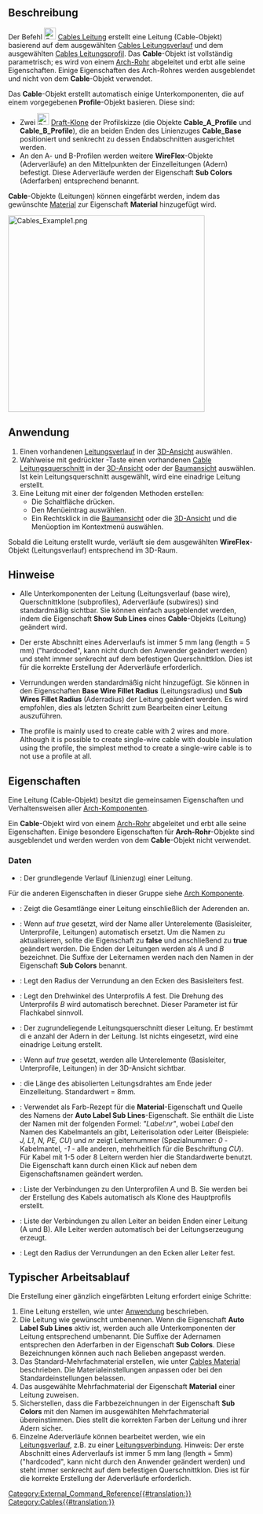 <languages/>

{{Docnav/de
|[[Cables_Profile/de|Leitungsprofil]]
|[[Cables_CableBox/de|Installationsdose]]
|[[Cables_Workbench/de|Cables]]
|IconL=Cables_Profile.svg
|IconR=Cables_CableBox.svg
|IconC=Cables_workbench_icon.svg
}}

{{GuiCommand/de
|Name=Cables Cable
|Name/de=Cables Leitung
|MenuLocation= Leitungen → Leitung erstellen
|Workbenches=[[Cables_Workbench/de|Cables]]
|Shortcut=
|Version=0.1.0
|SeeAlso=[[Cables_Profile/de|Cables KabelProfile]], [[Cables_WireFlex/de|Cables Linienzug]]
}}

<span id="Description"></span>
==Beschreibung==

Der Befehl [[Image:Cables_Cable.svg|24px]] [[Cables_Cable/de|Cables Leitung]] erstellt eine Leitung (Cable-Objekt) basierend auf dem ausgewählten [[Cables_WireFlex/de|Cables Leitungsverlauf]] und dem ausgewählten [[Cables_Profile/de|Cables Leitungsprofil]]. Das '''Cable'''-Objekt ist vollständig parametrisch; es wird von einem [[Arch_Pipe/de|Arch-Rohr]] abgeleitet und erbt alle seine Eigenschaften. Einige Eigenschaften des Arch-Rohres werden ausgeblendet und nicht von dem '''Cable'''-Objekt verwendet.

Das '''Cable'''-Objekt erstellt automatisch einige Unterkomponenten, die auf einem vorgegebenen '''Profile'''-Objekt basieren. Diese sind:
* Zwei [[Image:Draft_Clone.svg|24px]] [[Draft_Clone/de|Draft-Klone]] der Profilskizze (die Objekte '''Cable_A_Profile''' und '''Cable_B_Profile'''), die an beiden Enden des Linienzuges '''Cable_Base''' positioniert und senkrecht zu dessen Endabschnitten ausgerichtet werden.
* An den A- und B-Profilen werden weitere '''WireFlex'''-Objekte (Aderverläufe) an den Mittelpunkten der Einzelleitungen (Adern) befestigt. Diese Aderverläufe werden der Eigenschaft '''Sub Colors''' (Aderfarben) entsprechend benannt.

'''Cable'''-Objekte (Leitungen) können eingefärbt werden, indem das gewünschte [[Arch_SetMaterial/de|Material]] zur Eigenschaft '''Material''' hinzugefügt wird.

[[Image:Cables_Example1.png|400px]]
{{Caption|Beispiel für ein dreiadriges Flachkabel:<br/>Leitungsform aus mehreren Materialien und deren Basisleiter, dem Profil und Einzelleitern.}}

<span id="Usage"></span>
==Anwendung==

# Einen vorhandenen [[Cables_WireFlex/de|Leitungsverlauf]] in der [[3D_view/de|3D-Ansicht]] auswählen.
# Wahlweise mit gedrückter {{KEY|Strg}}-Taste einen vorhandenen [[Cables_Profile|Cable Leitungsquerschnitt]] in der [[3D_view/de|3D-Ansicht]] oder der [[Tree_view/de|Baumansicht]] auswählen.<br>Ist kein Leitungsquerschnitt ausgewählt, wird eine einadrige Leitung erstellt.
# Eine Leitung mit einer der folgenden Methoden erstellen:
#* Die Schaltfläche {{Button|[[Image:Cables_Cable.svg|16px]] [[Cables_Cable/de|Cable]]}} drücken.
#* Den Menüeintrag {{MenuCommand|Cables → [[Image:Cables_Cable.svg|16px]] Cable}} auswählen.
#* Ein Rechtsklick in die [[Tree_view/de|Baumansicht]] oder die [[3D_view/de|3D-Ansicht]] und die Menüoption {{MenuCommand|Cables → [[Image:Cables_Cable.svg|16px]] Cable}} im Kontextmenü auswählen.

Sobald die Leitung erstellt wurde, verläuft sie dem ausgewählten '''WireFlex'''-Objekt (Leitungsverlauf) entsprechend im 3D-Raum.

<span id="Notes"></span>
==Hinweise==

* Alle Unterkomponenten der Leitung (Leitungsverlauf (base wire), Querschnittklone (subprofiles), Aderverläufe (subwires)) sind standardmäßig sichtbar. Sie können einfach ausgeblendet werden, indem die Eigenschaft '''Show Sub Lines''' eines '''Cable'''-Objekts (Leitung) geändert wird.

* Der erste Abschnitt eines Aderverlaufs ist immer 5 mm lang (length = 5 mm) ("hardcoded", kann nicht durch den Anwender geändert werden) und steht immer senkrecht auf dem befestigen Querschnittklon. Dies ist für die korrekte Erstellung der Aderverläufe erforderlich.

* Verrundungen werden standardmäßig nicht hinzugefügt. Sie können in den Eigenschaften '''Base Wire Fillet Radius''' (Leitungsradius) und '''Sub Wires Fillet Radius''' (Aderradius) der Leitung geändert werden. Es wird empfohlen, dies als letzten Schritt zum Bearbeiten einer Leitung auszuführen.

<div lang="en" dir="ltr" class="mw-content-ltr">
* The profile is mainly used to create cable with 2 wires and more. Although it is possible to create single-wire cable with double insulation using the profile, the simplest method to create a single-wire cable is to not use a profile at all.
</div>

<span id="Properties"></span>
==Eigenschaften==

Eine Leitung (Cable-Objekt) besitzt die gemeinsamen Eigenschaften und Verhaltensweisen aller [[Arch_Component/de|Arch-Komponenten]].

Ein '''Cable'''-Objekt wird von einem [[Arch_Pipe/de|Arch-Rohr]] abgeleitet und erbt alle seine Eigenschaften. Einige besondere Eigenschaften für '''Arch-Rohr'''-Objekte sind ausgeblendet und werden werden von dem '''Cable'''-Objekt nicht verwendet.

<span id="Data"></span>
===Daten===

{{TitleProperty|Component}}

* {{PropertyData/de|Base|Link}}: Der grundlegende Verlauf (Linienzug) einer Leitung.

Für die anderen Eigenschaften in dieser Gruppe siehe [[Arch_Component/de#Eigenschaften|Arch Komponente]].

{{TitleProperty|Pipe}}

* {{PropertyData/de|Length|Length}}: Zeigt die Gesamtlänge einer Leitung einschließlich der Aderenden an.

{{TitleProperty|Cable}}

* {{PropertyData|Auto Label Sub Lines|Bool}}: Wenn auf ''true'' gesetzt, wird der Name aller Unterelemente (Basisleiter, Unterprofile, Leitungen) automatisch ersetzt. Um die Namen zu aktualisieren, sollte die Eigenschaft zu '''false''' und anschließend zu '''true''' geändert werden. Die Enden der Leitungen werden als ''A'' und ''B'' bezeichnet. Die Suffixe der Leiternamen werden nach den Namen in der Eigenschaft '''Sub Colors''' benannt.
* {{PropertyData|Base Wire Fillet Radius|Length}}: Legt den Radius der Verrundung an den Ecken des Basisleiters fest.
* {{PropertyData|Cable Rotation|Angle}}: Legt den Drehwinkel des Unterprofils ''A'' fest. Die Drehung des Unterprofils ''B'' wird automatisch berechnet. Dieser Parameter ist für Flachkabel sinnvoll.
* {{PropertyData|Profile|Link}}: Der zugrundeliegende Leitungsquerschnitt dieser Leitung. Er bestimmt di e anzahl der Adern in der Leitung. Ist nichts eingesetzt, wird eine einadrige Leitung erstellt.
* {{PropertyData|Show Sub Lines|Bool}}: Wenn auf ''true'' gesetzt, werden alle Unterelemente (Basisleiter, Unterprofile, Leitungen) in der 3D-Ansicht sichtbar.
* {{PropertyData|Stripped Wire Length|Length}}: die Länge des abisolierten Leitungsdrahtes am Ende jeder Einzelleitung. Standardwert = 8mm.
* {{PropertyData|Sub Colors|StringList}}: Verwendet als Farb-Rezept für die '''Material'''-Eigenschaft und Quelle des Namens der '''Auto Label Sub Lines'''-Eigenschaft. Sie enthält die Liste der Namen mit der folgenden Formel: ''"Label:nr"'', wobei ''Label'' den Namen des Kabelmantels an gibt, Leiterisolation oder Leiter (Beispiele: ''J, L1, N, PE, CU'') und ''nr'' zeigt Leiternummer (Spezialnummer: ''0'' - Kabelmantel, ''-1'' - alle anderen, mehrheitlich für die Beschriftung ''CU''). Für Kabel mit 1-5 oder 8 Leitern werden hier die Standardwerte benutzt. Die Eigenschaft kann durch einen Klick auf {{KEY|...}} neben dem Eigenschaftsnamen geändert werden.
* {{PropertyData|Sub Profiles|LinkList}}: Liste der Verbindungen zu den Unterprofilen A und B. Sie werden bei der Erstellung des Kabels automatisch als Klone des Hauptprofils erstellt.
* {{PropertyData|Sub Wires|LinkList}}: Liste der Verbindungen zu allen Leiter an beiden Enden einer Leitung (A und B). Alle Leiter werden automatisch bei der Leitungserzeugung erzeugt.
* {{PropertyData|Sub Wires Fillet Radius|Length}}: Legt den Radius der Verrundungen an den Ecken aller Leiter fest.

<span id="Typical_workflow"></span>
==Typischer Arbeitsablauf==

Die Erstellung einer gänzlich eingefärbten Leitung erfordert einige Schritte:
# Eine Leitung erstellen, wie unter [[#Anwendung/de|Anwendung]] beschrieben.
# Die Leitung wie gewünscht umbenennen. Wenn die Eigenschaft '''Auto Label Sub Lines''' aktiv ist, werden auch alle Unterkomponenten der Leitung entsprechend umbenannt. Die Suffixe der Adernamen entsprechen den Aderfarben in der Eigenschaft '''Sub Colors'''. Diese Bezeichnungen können auch nach Belieben angepasst werden.
# Das Standard-Mehrfachmaterial erstellen, wie unter [[Cables_Material/de|Cables Material]] beschrieben. Die Materialeinstellungen anpassen oder bei den Standardeinstellungen belassen.
# Das ausgewählte Mehrfachmaterial der Eigenschaft '''Material''' einer Leitung zuweisen.
# Sicherstellen, dass die Farbbezeichnungen in der Eigenschaft '''Sub Colors''' mit den Namen im ausgewählten Mehrfachmaterial übereinstimmen. Dies stellt die korrekten Farben der Leitung und ihrer Adern sicher.
# Einzelne Aderverläufe können bearbeitet werden, wie ein [[Cables_WireFlex/de|Leitungsverlauf]], z.B. zu einer [[Cables_CableConnector/de|Leitungsverbindung]]. Hinweis: Der erste Abschnitt eines Aderverlaufs ist immer 5 mm lang (length = 5mm) ("hardcoded", kann nicht durch den Anwender geändert werden) und steht immer senkrecht auf dem befestigen Querschnittklon. Dies ist für die korrekte Erstellung der Aderverläufe erforderlich.


{{Docnav/de
|[[Cables_Profile/de|Leitungsprofil]]
|[[Cables_CableBox/de|Installationsdose]]
|[[Cables_Workbench/de|Cables]]
|IconL=Cables_Profile.svg
|IconR=Cables_CableBox.svg
|IconC=Cables_workbench_icon.svg
}}

[[Category:External_Command_Reference{{#translation:}}]]
[[Category:Cables{{#translation:}}]]
